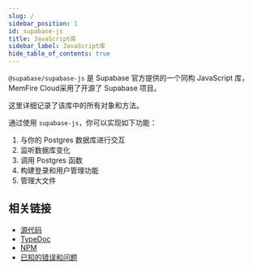 ```yaml
---
slug: /
sidebar_position: 1
id: supabase-js
title: JavaScript库
sidebar_label: JavaScript库
hide_table_of_contents: true
---
```



`@supabase/supabase-js` 是 Supabase 官方提供的一个同构 JavaScript 库，MemFire Cloud采用了开源了 Supabase 项目。

这里详细记录了该库中的所有对象和方法。

通过使用 `supabase-js`，你可以实现如下功能：
1. 与你的 Postgres 数据库进行交互
2. 监听数据库变化
3. 调用 Postgres 函数
4. 构建登录和用户管理功能
5. 管理大文件

## 相关链接

- [源代码](https://github.com/supabase/supabase-js)
- [TypeDoc](https://supabase.github.io/supabase-js/v2/)
- [NPM](https://www.npmjs.com/package/@supabase/supabase-js)
- [已知的错误和问题](https://github.com/supabase/supabase-js/issues)
